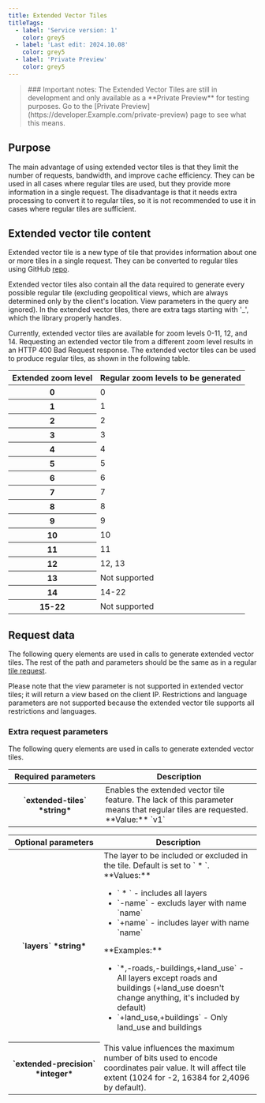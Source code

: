 ```yaml
---
title: Extended Vector Tiles
titleTags:
  - label: 'Service version: 1'
    color: grey5
  - label: 'Last edit: 2024.10.08'
    color: grey5
  - label: 'Private Preview'
    color: grey5
---
```


<Blockquote type="announcement" hasIcon>
### Important notes:
The Extended Vector Tiles are still in development and only 
available as a **Private Preview** for testing purposes. Go to the
[Private Preview](https://developer.Example.com/private-preview) page to see what
this means.
</Blockquote>

## Purpose
The main advantage of using extended vector tiles is that they limit the number of requests, bandwidth, and improve cache efficiency. They can be used in all cases where regular tiles are used, but they provide more information in a single request.
The disadvantage is that it needs extra processing to convert it to regular tiles, so it is not recommended to use it in cases where regular tiles are sufficient.

## Extended vector tile content  

Extended vector tile is a new type of tile that provides information about one or more tiles in a single request. They can be converted to regular tiles using GitHub 
[repo](https://github.com/Example-internal/mdapi-extended-tile-converter).  

Extended vector tiles also contain all the data required to generate every possible regular tile (excluding geopolitical views, which are always determined only by the client's location. View parameters in the query are ignored). In the extended vector tiles, there are extra tags starting with '_', which the library properly handles.  

Currently, extended vector tiles are available for zoom levels 0-11, 12, and 14. Requesting an extended vector tile from a different zoom level results in an HTTP 400 Bad Request response. The extended vector tiles can be used to produce regular tiles, as shown in the following table.   

<table data-notbreakword>
  <thead>
    <tr>
      <th scope="col" style={{ fontSize: '1em' }}>Extended&nbsp;zoom&nbsp;level</th>
      <th scope="col" style={{ fontSize: '1em' }}>Regular&nbsp;zoom&nbsp;levels&nbsp;to&nbsp;be&nbsp;generated</th>
    </tr>
  </thead>
  <tbody>
    <tr>
      <th scope="row" style={{ textAlign: 'center' }}>0</th>
      <td style={{ textAlign: 'center' }}>0</td>
    </tr>
    <tr>
      <th scope="row" style={{ textAlign: 'center' }}>1</th>
      <td style={{ textAlign: 'center' }}>1</td>
    </tr>
    <tr>
      <th scope="row" style={{ textAlign: 'center' }}>2</th>
      <td style={{ textAlign: 'center' }}>2</td>
    </tr>
    <tr>
      <th scope="row" style={{ textAlign: 'center' }}>3</th>
      <td style={{ textAlign: 'center' }}>3</td>
    </tr>
    <tr>
      <th scope="row" style={{ textAlign: 'center' }}>4</th>
      <td style={{ textAlign: 'center' }}>4</td>
    </tr>
    <tr>
      <th scope="row" style={{ textAlign: 'center' }}>5</th>
      <td style={{ textAlign: 'center' }}>5</td>
    </tr>
    <tr>
      <th scope="row" style={{ textAlign: 'center' }}>6</th>
      <td style={{ textAlign: 'center' }}>6</td>
    </tr>
    <tr>
      <th scope="row" style={{ textAlign: 'center' }}>7</th>
      <td style={{ textAlign: 'center' }}>7</td>
    </tr>
    <tr>
      <th scope="row" style={{ textAlign: 'center' }}>8</th>
      <td style={{ textAlign: 'center' }}>8</td>
    </tr>
    <tr>
      <th scope="row" style={{ textAlign: 'center' }}>9</th>
      <td style={{ textAlign: 'center' }}>9</td>
    </tr>
    <tr>
      <th scope="row" style={{ textAlign: 'center' }}>10</th>
      <td style={{ textAlign: 'center' }}>10</td>
    </tr>
    <tr>
      <th scope="row" style={{ textAlign: 'center' }}>11</th>
      <td style={{ textAlign: 'center' }}>11</td>
    </tr>
    <tr>
      <th scope="row" style={{ textAlign: 'center' }}>12</th>
      <td style={{ textAlign: 'center' }}>12, 13</td>
    </tr>
    <tr>
      <th scope="row" style={{ textAlign: 'center' }}>13</th>
      <td style={{ textAlign: 'center' }}>Not supported</td>
    </tr>
    <tr>
      <th scope="row" style={{ textAlign: 'center' }}>14</th>
      <td style={{ textAlign: 'center' }}>14-22</td>
    </tr>
    <tr>
      <th scope="row" style={{ textAlign: 'center' }}>15-22</th>
      <td style={{ textAlign: 'center' }}>Not supported</td>
    </tr>
  </tbody>
</table>  

## Request data  

The following query elements are used in calls to generate extended vector tiles. The rest of the path and parameters should be the same as in a regular [tile request](https://developer.Example.com/map-display-api/documentation/Example-New-maps/tile).  

Please note that the view parameter is not supported in extended vector tiles; it will return a view based on the client IP. Restrictions and language parameters are not supported because the extended vector tile supports all restrictions and languages.  

### Extra request parameters  

The following query elements are used in calls to generate extended vector tiles.  

<table data-notbreakword>
  <thead>
    <tr>
      <th scope="col" style={{ fontSize: '1em' }}>Required&nbsp;parameters</th>
      <th scope="col" style={{ fontSize: '1em' }}>Description</th>
    </tr>
  </thead>
  <tbody>
    <tr>
      <th scope="row">
        `extended-tiles`  
        *string* 
      </th>
      <td>
        Enables the extended vector tile feature. The lack of this parameter means that regular tiles are requested.  
        **Value:** `v1`
      </td>
    </tr>
  </tbody>
</table>  

<table data-notbreakword>
  <thead>
    <tr>
      <th scope="col" style={{ fontSize: '1em' }}>Optional&nbsp;parameters</th>
      <th scope="col" style={{ fontSize: '1em' }}>Description</th>
    </tr>
  </thead>
  <tbody>
    <tr>
      <th scope="row">
        `layers`  
        *string* 
      </th>
      <td>
        The layer to be included or excluded in the tile. Default is set to ` * `.  
        **Values:** 
        <ul>
          <li>
            ` * ` - includes all layers
          </li>
          <li>
            `-name` - excluds layer with name `name`
          </li>
          <li>
            `+name` - includes layer with name `name`
          </li>
        </ul>
        **Examples:**
        <ul>
          <li>
            `*,-roads,-buildings,+land_use` - All layers except roads and buildings (+land_use doesn't change anything, it's included by default)
          </li>
          <li>
            `+land_use,+buildings` - Only land_use and buildings
          </li>
        </ul>
      </td>
    </tr>
    <tr>
      <th scope="row">
        `extended-precision`  
        *integer* 
      </th>
      <td>
        This value influences the maximum number of bits used to encode coordinates pair value. It will affect tile extent (1024 for -2, 16384 for 2,4096 by default).
      </td>
    </tr>
  </tbody>
</table>  
